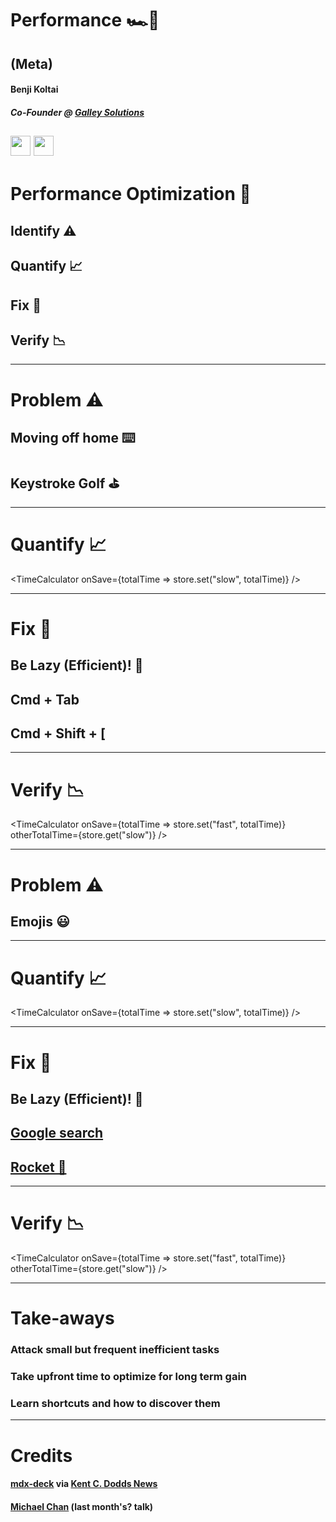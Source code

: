 
# Performance 🏎💨 

## (Meta)

#### Benji Koltai 
##### Co-Founder @ [Galley Solutions](www.galleysolutions.co)

[<img height="32" width="32" src="https://cdn.jsdelivr.net/npm/simple-icons@latest/icons/github.svg" />](http://www.github.com/bkoltai/presentation-metaperformance) [<img height="32" width="32" src="https://cdn.jsdelivr.net/npm/simple-icons@latest/icons/netlify.svg" />](https://bkoltai-presentation-metaperformance.netlify.com/)
---

# Performance Optimization 📆

<Appear>
    <h2>Identify ⚠️</h2>
    <h2>Quantify 📈</h2>
    <h2>Fix 🔧</h2>
    <h2>Verify 📉</h2>
</Appear>

---

# Problem ⚠️

<Appear>
    <h2>Moving off home ⌨️</h2>
    <h2>Keystroke Golf ⛳</h2>
</Appear>

---

# Quantify 📈

<TimeCalculator onSave={totalTime => store.set("slow", totalTime)} />

---

# Fix 🔧

##  Be Lazy (Efficient)! 🤤
## Cmd + Tab
## Cmd + Shift + [

---

# Verify 📉

<TimeCalculator onSave={totalTime => store.set("fast", totalTime)} otherTotalTime={store.get("slow")} />

---

# Problem ⚠️

## Emojis 😃

---

# Quantify 📈

<BigInput/>

<TimeCalculator onSave={totalTime => store.set("slow", totalTime)} />

---

# Fix 🔧

##  Be Lazy (Efficient)! 🤤
## [Google search](https://www.google.com/search?ei=E_tpW4G2GamX0gKCqL6IDA&q=mac+emoji+app&oq=mac+emoji+app&gs_l=psy-ab.3..0j0i22i30k1l5.1340.7022.0.7228.13.13.0.0.0.0.440.2147.0j4j3j1j1.9.0....0...1.1.64.psy-ab..4.9.2145...0i67k1j0i131k1.0.pkokq9nzG8c)
## [Rocket 🚀](https://matthewpalmer.net/rocket/)

---

# Verify 📉

<BigInput/>

<TimeCalculator onSave={totalTime => store.set("fast", totalTime)} otherTotalTime={store.get("slow")} />

---

# Take-aways

<Appear>
    <h3>Attack small but frequent inefficient tasks</h3>
    <h3>Take upfront time to optimize for long term gain</h3>
    <h3>Learn shortcuts and how to discover them</h3>
</Appear>

---

# Credits

#### [mdx-deck](https://github.com/jxnblk/mdx-deck) via [Kent C. Dodds News](https://buttondown.email/kentcdodds)
#### [Michael Chan](http://chantastic.io/) (last month's? talk)
